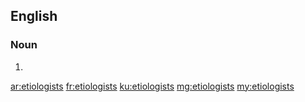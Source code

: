 ==English==

===Noun===
{{head|en|plural}}

# {{plural of|etiologist|lang=en|nocat=1}}

[[ar:etiologists]]
[[fr:etiologists]]
[[ku:etiologists]]
[[mg:etiologists]]
[[my:etiologists]]